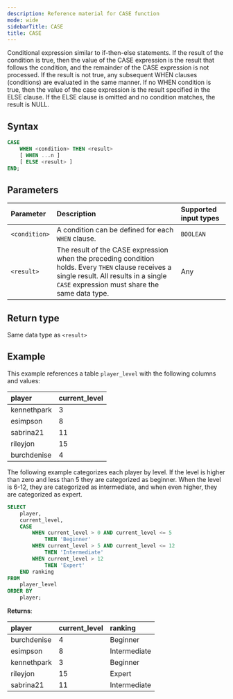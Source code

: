 ```yaml
---
description: Reference material for CASE function
mode: wide
sidebarTitle: CASE
title: CASE
---
```



Conditional expression similar to if-then-else statements.
If the result of the condition is true, then the value of the CASE expression is the result that follows the condition, and the remainder of the CASE expression is not processed. If the result is not true, any subsequent WHEN clauses (conditions) are evaluated in the same manner. If no WHEN condition is true, then the value of the case expression is the result specified in the ELSE clause.  If the ELSE clause is omitted and no condition matches, the result is NULL.

## Syntax


```sql
CASE
    WHEN <condition> THEN <result>
    [ WHEN ...n ]
    [ ELSE <result> ]
END;
```

## Parameters 


| Parameter     | Description      | Supported input types | 
| :------------- | :-------------------------- | :--------|
| `<condition>` | A condition can be defined for each `WHEN` clause.   |  `BOOLEAN` | 
| `<result>`    | The result of the CASE expression when the preceding condition holds. Every `THEN` clause receives a single result. All results in a single `CASE` expression must share the same data type. | Any |

## Return type 
Same data type as `<result>`

## Example


This example references a table `player_level` with the following columns and values: 

| player              | current_level |
| :-------------------- | :------ |
| kennethpark         | 3   |
| esimpson       | 8     |
| sabrina21 | 11   |
| rileyjon      | 15    |
| burchdenise     | 4    |


The following example categorizes each player by level. If the level is higher than zero and less than 5 they are categorized as beginner. When the level is 6-12, they are categorized as intermediate, and when even higher, they are categorized as expert.

```sql
SELECT
	player,
	current_level,
	CASE
		WHEN current_level > 0 AND current_level <= 5 
			THEN 'Beginner'
		WHEN current_level > 5 AND current_level <= 12 
			THEN 'Intermediate'
		WHEN current_level > 12
			THEN 'Expert'
	END ranking
FROM
	player_level
ORDER BY
	player;
```

**Returns**:

| player              | current_level | ranking | 
| :-------------------- | :------ | :-------|
| burchdenise     | 4    | Beginner | 
| esimpson       | 8     | Intermediate | 
| kennethpark         | 3   | Beginner | 
| rileyjon      | 15    | Expert |
| sabrina21 | 11   | Intermediate |


